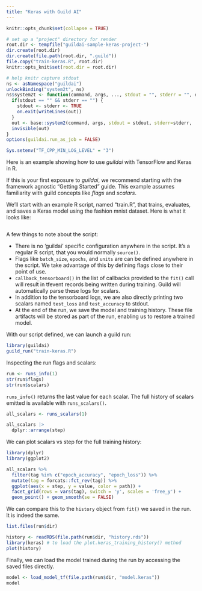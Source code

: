 ```yaml
---
title: "Keras with Guild AI"
---
```


```r
knitr::opts_chunk$set(collapse = TRUE)

# set up a "project" directory for render
root.dir <- tempfile("guildai-sample-keras-project-")
dir.create(root.dir)
dir.create(file.path(root.dir, ".guild"))
file.copy("train-keras.R", root.dir)
knitr::opts_knit$set(root.dir = root.dir)

# help knitr capture stdout
ns <- asNamespace("guildai")
unlockBinding("system2t", ns)
ns$system2t <- function(command, args, ..., stdout = "", stderr = "", echo_cmd) {
  if(stdout == "" && stderr == "") {
    stdout <- stderr <- TRUE
    on.exit(writeLines(out))
  }
  out <- base::system2(command, args, stdout = stdout, stderr=stderr, ...)
  invisible(out)
}
options(guildai.run_as_job = FALSE)

Sys.setenv("TF_CPP_MIN_LOG_LEVEL" = "3")

```

Here is an example showing how to use *guildai* with TensorFlow and
Keras in R.

If this is your first exposure to *guildai*, we recommend starting with
the framework agnostic "Getting Started" guide. This example assumes
familiarity with guild concepts like *flags* and *scalars*.

We'll start with an example R script, named "train.R", that trains,
evaluates, and saves a Keras model using the fashion mnist dataset. Here
is what it looks like:

```r
```

A few things to note about the script:

-   There is no 'guildai' specific configuration anywhere in the script.
    It's a regular R script, that you would normally `source()`.
-   Flags like `batch_size`, `epochs`, and `units` are can be defined
    anywhere in the script. We take advantage of this by defining flags
    close to their point of use.
-   `callback_tensorboard()` in the list of callbacks provided to the
    `fit()` call will result in tfevent records being written during
    training. Guild will automatically parse these logs for scalars.
-   In addition to the tensorboard logs, we are also directly printing
    two scalars named `test_loss` and `test_accuracy` to stdout.
-   At the end of the run, we save the model and training history. These
    file artifacts will be stored as part of the run, enabling us to
    restore a trained model.

With our script defined, we can launch a guild run:

```r
library(guildai)
guild_run("train-keras.R")
```

Inspecting the run flags and scalars:

```r
run <- runs_info(1)
str(run$flags)
str(run$scalars)
```

`runs_info()` returns the last value for each scalar. The full history
of scalars emitted is available with `runs_scalars()`.

```r
all_scalars <- runs_scalars(1)

all_scalars |>
  dplyr::arrange(step)
```

We can plot scalars vs step for the full training history:

```r
library(dplyr)
library(ggplot2)

all_scalars %>%
  filter(tag %in% c("epoch_accuracy", "epoch_loss")) %>%
  mutate(tag = forcats::fct_rev(tag)) %>%
  ggplot(aes(x = step, y = value, color = path)) +
  facet_grid(rows = vars(tag), switch = 'y', scales = 'free_y') +
  geom_point() + geom_smooth(se = FALSE)
```

We can compare this to the `history` object from `fit()` we saved in the
run. It is indeed the same.

```r
list.files(run$dir)

history <- readRDS(file.path(run$dir, "history.rds"))
library(keras) # to load the plot.keras_training_history() method
plot(history)
```

Finally, we can load the model trained during the run by accessing the
saved files directly.

```r
model <- load_model_tf(file.path(run$dir, "model.keras"))
model
```
